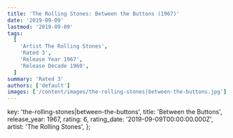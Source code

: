 ```yaml
---
title: 'The Rolling Stones: Between the Buttons (1967)'
date: '2019-09-09'
lastmod: '2019-09-09'
tags:
  [
    'Artist The Rolling Stones',
    'Rated 3',
    'Release Year 1967',
    'Release Decade 1960',
  ]
summary: 'Rated 3'
authors: ['default']
images: ['/content/images/the-rolling-stones|between-the-buttons.jpg']
---
```


  key: 'the-rolling-stones|between-the-buttons',
  title: 'Between the Buttons',
  release_year: 1967,
  rating: 6,
  rating_date: '2019-09-09T00:00:00.000Z',
  artist: 'The Rolling Stones',
};

<MusicRating data={data} />
